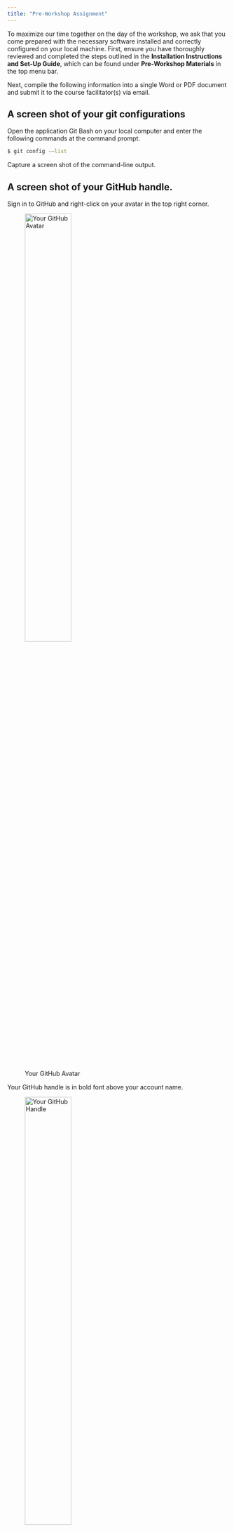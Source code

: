 ```yaml
---
title: "Pre-Workshop Assignment"
---
```


To maximize our time together on the day of the workshop, we ask that you come prepared with the necessary software installed and correctly configured on your local machine. First, ensure you have thoroughly reviewed and completed the steps outlined in the **Installation Instructions and Set-Up Guide**, which can be found under **Pre-Workshop Materials** in the top menu bar.

Next, compile the following information into a single Word or PDF document and submit it to the course facilitator(s) via email.

## A screen shot of your git configurations

Open the application Git Bash on your local computer and enter the following commands at the command prompt.

```bash         
$ git config -–list
```

Capture a screen shot of the command-line output.

## A screen shot of your GitHub handle.

Sign in to GitHub and right-click on your avatar in the top right corner. 

![Your GitHub Avatar](../figures/github-avatar.png){width=50% fig-align="left"}

Your GitHub handle is in bold font above your account name. 

![Your GitHub Handle](../figures/github-handle2.png){width=50% fig-align="left"}

Typically, your GitHub handle is similar to your account name, but this is not strictly required.

Capture a screen shot of your GitHub handle.